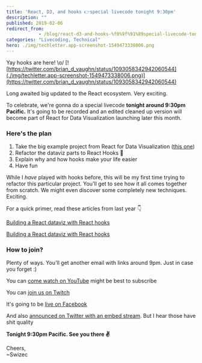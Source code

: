 ```yaml
---
title: 'React, D3, and hooks 👉special livecode tonight 9:30pm'
description: ""
published: 2019-02-06
redirect_from: 
            - /blog/react-d3-and-hooks-%f0%9f%91%89special-livecode-tonight-930pm/swizec/8928
categories: "Livecoding, Technical"
hero: ./img/techletter.app-screenshot-1549473338006.png
---
```


Yay hooks are here! \\o/ [![https://twitter.com/brian_d_vaughn/status/1093058342942060544](./img/techletter.app-screenshot-1549473338006.png)](https://twitter.com/brian_d_vaughn/status/1093058342942060544)

Long awaited big updated to the React ecosystem. Very exciting.

To celebrate, we're gonna do a special livecode **tonight around 9:30pm Pacific.** It's going to be recorded and an edited cleaned up version will become part of React for Data Visualization launching later this month.

### Here's the plan

1.  Take the big example project from React for Data Visualization ([this one](https://swizec.github.io/h1b-software-salaries/#*-*-*))
2.  Refactor the dataviz parts to React Hooks 🎣
3.  Explain why and how hooks make your life easier
4.  Have fun

While I _have_ played with hooks before, this will be my first time trying to refactor this particular project. You'll get to see how it all comes together from scratch. We might even discover some completely new techniques. Exciting.

For a quick primer, read these articles from last year 👇

[Building a React dataviz with React hooks](https://swizec.com/blog/building-a-react-dataviz-with-react-hooks/swizec/8801)

[Building a React dataviz with React hooks](https://swizec.com/blog/easy-d3-blackbox-components-react-hooks/swizec/8689)

### How to join?

Plenty of ways. You'll get another email with links around 9pm. Just in case you forget :)

You can [come watch on YouTube](https://www.youtube.com/swizecteller) might be best to subscribe

You can [join us on Twitch](https://www.twitch.tv/swizec)

It's going to be [live on Facebook](https://facebook.com/swizecpage)

And also [announced on Twitter with an embed stream](https://twitter.com/swizec). But I hear those have shit quality

**Tonight 9:30pm Pacific. See you there ✌️**

Cheers,  
~Swizec

